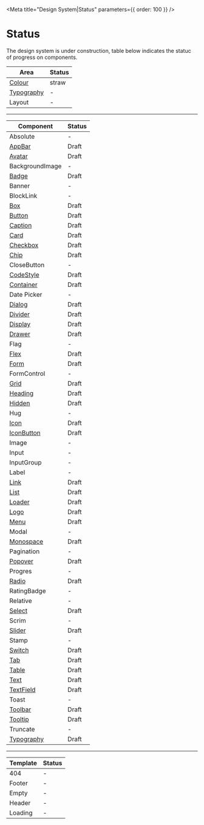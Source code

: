 
<Meta title="Design System|Status" parameters={{ order: 100 }} />

# Status

The design system is under construction, table below indicates the statuc of progress on components.

| Area                                                            | Status |
| --------------------------------------------------------------- | ------ |
| [Colour](/?path=/docs/design-system-colour--page)               | straw  |
| [Typography](/?path=/docs/design-system-typography--typography) | -      |
| Layout                                                          | -      |

---

| Component                                                       | Status |
| --------------------------------------------------------------- | ------ |
| Absolute                                                        | -      |
| [AppBar](/?path=/docs/components-appbar--default-story)         | Draft  |
| [Avatar](/?path=/docs/components-avatar--default-story)         | Draft  |
| BackgroundImage                                                 | -      |
| [Badge](/?path=/docs/components-badge--default-story)           | Draft  |
| Banner                                                          | -      |
| BlockLink                                                       | -      |
| [Box](/?path=/docs/components-box--default-story)               | Draft  |
| [Button](/?path=/docs/components-button--default-story)         | Draft  |
| [Caption](/?path=/docs/design-system-typography--variations)    | Draft  |
| [Card](/?path=/docs/components-card--default-story)             | Draft  |
| [Checkbox](/?path=/docs/components-checkbox--default-story)     | Draft  |
| [Chip](/?path=/docs/components-chip--default-story)             | Draft  |
| CloseButton                                                     | -      |
| [CodeStyle](/?path=/docs/components-codeestyle--default-story)  | Draft  |
| [Container](/?path=/docs/components-container--default-story)   | Draft  |
| Date Picker                                                     | -      |
| [Dialog](/?path=/docs/components-dialog--default-story)         | Draft  |
| [Divider](/?path=/docs/components-divider--default-story)       | Draft  |
| [Display](/?path=/docs/design-system-typography--display)       | Draft  |
| [Drawer](/?path=/docs/components-drawer--default-story)         | Draft  |
| Flag                                                            | -      |
| [Flex](/?path=/docs/components-flex--default-story)             | Draft  |
| [Form](/?path=/docs/components-form--default-story)             | Draft  |
| FormControl                                                     | -      |
| [Grid](/?path=/docs/components-grid--default-story)             | Draft  |
| [Heading](/?path=/docs/design-system-typography--heading)       | Draft  |
| [Hidden](/?path=/docs/components-hidden--default-story)         | Draft  |
| Hug                                                             | -      |
| [Icon](/?path=/docs/components-icon--default-story)             | Draft  |
| [IconButton](/?path=/docs/components-iconButton--default-story) | Draft  |
| Image                                                           | -      |
| Input                                                           | -      |
| InputGroup                                                      | -      |
| Label                                                           | -      |
| [Link](/?path=/docs/components-link--default-story)             | Draft  |
| [List](/?path=/docs/components-list--default-story)             | Draft  |
| [Loader](/?path=/docs/components-loader--default-story)         | Draft  |
| [Logo](/?path=/docs/components-logo--default-story)             | Draft  |
| [Menu](/?path=/docs/components-menu--default-story)             | Draft  |
| Modal                                                           | -      |
| [Monospace](/?path=/docs/design-system-typography--variations)  | Draft  |
| Pagination                                                      | -      |
| [Popover](/?path=/docs/components-popover--default-story)       | Draft  |
| Progres                                                         | -      |
| [Radio](/?path=/docs/components-radio--default-story)           | Draft  |
| RatingBadge                                                     | -      |
| Relative                                                        | -      |
| [Select](/?path=/docs/components-select--default-story)         | Draft  |
| Scrim                                                           | -      |
| [Slider](/?path=/docs/components-slider--default-story)         | Draft  |
| Stamp                                                           | -      |
| [Switch](/?path=/docs/components-switch--default-story)         | Draft  |
| [Tab](/?path=/docs/components-tab--default-story)               | Draft  |
| [Table](/?path=/docs/components-table--default-story)           | Draft  |
| [Text](/?path=/docs/design-system-typography--text)             | Draft  |
| [TextField](/?path=/docs/components-textfield--default-story)   | Draft  |
| Toast                                                           | -      |
| [Toolbar](/?path=/docs/components-toolbar--default-story)       | Draft  |
| [Tooltip](/?path=/docs/components-tooltip--default-story)       | Draft  |
| Truncate                                                        | -      |
| [Typography](/?path=/docs/design-system-typography--typography) | Draft  |

---

| Template | Status |
| -------- | ------ |
| 404      | -      |
| Footer   | -      |
| Empty    | -      |
| Header   | -      |
| Loading  | -      |
